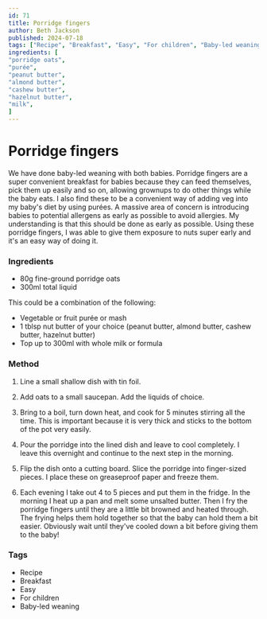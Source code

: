 ```yaml
---
id: 71
title: Porridge fingers
author: Beth Jackson
published: 2024-07-18
tags: ["Recipe", "Breakfast", "Easy", "For children", "Baby-led weaning"]
ingredients: [
"porridge oats",
"purée",
"peanut butter",
"almond butter",
"cashew butter",
"hazelnut butter",
"milk",
]
---
```


# Porridge fingers

<BlogTextWrapper>

We have done baby-led weaning with both babies. Porridge fingers are a super convenient breakfast for babies because they can feed themselves, pick them up easily and so on, allowing grownups to do other things while the baby eats. I also find these to be a convenient way of adding veg into my baby's diet by using purées. A massive area of concern is introducing babies to potential allergens as early as possible to avoid allergies. My understanding is that this should be done as early as possible. Using these porridge fingers, I was able to give them exposure to nuts super early and it's an easy way of doing it.

</BlogTextWrapper>

<BlogTextWrapper>

### Ingredients

- 80g fine-ground porridge oats
- 300ml total liquid

This could be a combination of the following:

- Vegetable or fruit purée or mash
- 1 tblsp nut butter of your choice (peanut butter, almond butter, cashew butter, hazelnut butter)
- Top up to 300ml with whole milk or formula

</BlogTextWrapper>

<BlogTextWrapper>

### Method

1. Line a small shallow dish with tin foil.

2. Add oats to a small saucepan. Add the liquids of choice.

3. Bring to a boil, turn down heat, and cook for 5 minutes stirring all the time. This is important because it is very thick and sticks to the bottom of the pot very easily.

<Timer inputHours={0} inputMinutes={5} inputSeconds={0} />

4. Pour the porridge into the lined dish and leave to cool completely. I leave this overnight and continue to the next step in the morning.

5. Flip the dish onto a cutting board. Slice the porridge into finger-sized pieces. I place these on greaseproof paper and freeze them.

6. Each evening I take out 4 to 5 pieces and put them in the fridge. In the morning I heat up a pan and melt some unsalted butter. Then I fry the porridge fingers until they are a little bit browned and heated through. The frying helps them hold together so that the baby can hold them a bit easier. Obviously wait until they've cooled down a bit before giving them to the baby!

</BlogTextWrapper>

<BlogTextWrapper>

### Tags

- Recipe
- Breakfast
- Easy
- For children
- Baby-led weaning

</BlogTextWrapper>
